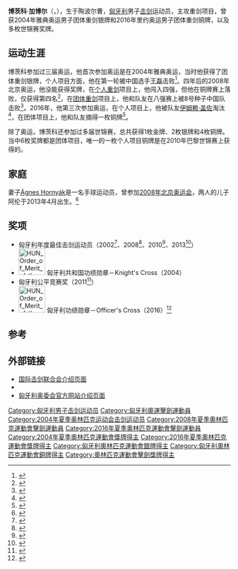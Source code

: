 {{NoteTA|G1=Sports}}
{{Infobox fencer
| name           = 博茨科·加博尔
| image          = Gabor Boczko Challenge RFF t162159.jpg
| caption        = 博茨科，摄于2014年
| birth_name     = 
| fullname       = {{lang|hu|Boczkó Gábor Gyula}}
| nickname       = 
| residence      = 
| birth_date     = {{birth date and age|1977|4|1|df=yes}}
| birth_place    = {{HUN}}[[陶波尔曹|陶波尔曹]]
| death_date     = 
| death_place    = 
| height         = {{height|m=1.92|abbr=on}}
| weight         = {{weight|kg=89|kg|abbr=on}}
| club           = Tapolcai Bauxit（？－1996）<br/>Budapest Honvéd SE（1997－）
| headcoach      = 
| country        = {{HUN}}
| weapon         = [[重剑|重剑]]
| hand           = 右撇子
| fieranking     = 
| show-medal     = no
| medaltemplates = 
{{MedalSport|男子击剑}}
{{MedalCountry|{{HUN}}}}
{{MedalCompetition|[[奥林匹克运动会|奥林匹克运动会]]}}
{{MedalSilver| [[2004年夏季奥林匹克运动会|2004 雅典]] | [[2004年夏季奥林匹克运动会击剑比赛|团体重剑]]}}
{{MedalBronze| [[2016年夏季奥林匹克运动会|2016 里约热内卢]] | [[2016年夏季奥林匹克运动会击剑比赛|团体重剑]]}}
{{MedalCompetition|[[世界击剑锦标赛|世界击剑锦标赛]]}}
{{MedalGold|[[2013年世界击剑锦标赛|2013 布达佩斯]]|团体重剑}}
{{MedalSilver|[[2009年世界击剑锦标赛|2009 安塔利亚]]|团体重剑}}
{{MedalSilver|[[2011年世界击剑锦标赛|2011 卡塔尼亚]]|团体重剑}}
{{MedalBronze|[[2007年世界击剑锦标赛|2007 圣彼得堡]]|团体重剑}}
{{MedalBronze|[[2010年世界击剑锦标赛|2010 巴黎]]|个人重剑}}
{{MedalBronze|2010 巴黎|团体重剑}}
{{MedalBronze|[[2012年世界击剑锦标赛|2012 基辅]]|团体重剑}}
{{MedalCompetition|欧洲击剑锦标赛}}
{{MedalGold|1997 格但斯克|个人重剑}}
{{MedalGold|2002 莫斯科|个人重剑}}
{{MedalGold|2003 布尔日|个人重剑}}
{{MedalGold|2006 伊兹密尔|团体重剑}}
{{MedalGold|2007 根特|团体重剑}}
{{MedalGold|2009 普罗夫迪夫|团体重剑}}
{{MedalGold|2010 莱比锡|团体重剑}}
{{MedalSilver|2008 基辅|团体重剑}}
{{MedalSilver|2010 莱比锡|个人重剑}}
{{MedalSilver|2011 谢菲尔德|团体重剑}}
{{MedalSilver|2012 莱尼亚诺|团体重剑}}
{{MedalSilver|2013 萨格勒布|团体重剑}}
{{MedalBronze|2005 佐洛埃格塞格|团体重剑}}
{{MedalBronze|2009 普罗夫迪夫|个人重剑}}
{{MedalBronze|2015 蒙特勒|个人重剑}}
}}
{{Eastern name order|匈牙利语|匈牙利人名}}
'''博茨科·加博尔'''（{{lang-hu|Boczkó Gábor}}，{{bd|1977年|4月1日||}}），生于陶波尔曹，[[匈牙利|匈牙利]]男子[[击剑|击剑]]运动员，主攻重剑项目，曾获2004年雅典奥运男子团体重剑银牌和2016年里约奥运男子团体重剑铜牌，以及多枚世锦赛奖牌。

==运动生涯==
博茨科参加过三届奥运，他首次参加奥运是在2004年雅典奥运，当时他获得了团体重剑银牌，个人项目方面，他在第一轮被中国选手[[王磊_(击剑运动员)|王磊]]击败<ref>{{cite web|url=http://www.huaxia.com/zt/tbgz/2004-57/791175.html|title=男子重剑实现历史性突破 小将王磊力夺奥运银牌|publisher=华夏经纬网|date=2004-08-18|accessdate=2016-11-26|archive-date=2016-11-27|archive-url=https://web.archive.org/web/20161127040453/http://www.huaxia.com/zt/tbgz/2004-57/791175.html|dead-url=no}}</ref>。四年后的2008年北京奥运，他没能获得奖牌，在[[2008年夏季奧林匹克運動會劍擊比賽—男子個人重劍|个人重剑]]项目上，他闯入四强，但他在铜牌赛上落败，仅获得第四名<ref>{{cite web|url=http://www.kisalfold.hu/olimpia_2008_peking/ferfi_parbajtor_boczko_gabor_lemaradt_a_bronzeremrol/2066619/|script-title=hu:Férfi párbajtőr: Boczkó Gábor lemaradt a bronzéremről|website=kisalfold.hu|date=2008-08-10|accessdate=2016-11-18|archive-date=2016-11-27|archive-url=https://web.archive.org/web/20161127023944/http://www.kisalfold.hu/olimpia_2008_peking/ferfi_parbajtor_boczko_gabor_lemaradt_a_bronzeremrol/2066619/|dead-url=no}}</ref>，在[[2008年夏季奧林匹克運動會劍擊比賽—男子團體重劍|团体重剑]]项目上，他和队友在八强赛上被8号种子中国队击败<ref>{{cite web|url=http://2008.sina.com.cn/cn/fe/2008-08-15/1205208762.shtml|title=男子重剑团体赛中国两剑击败匈牙利 闯入半决赛|publisher=[[新浪网|新浪网]]|date=2008-08-15|accessdate=2016-11-26|archive-date=2016-11-27|archive-url=https://web.archive.org/web/20161127022327/http://2008.sina.com.cn/cn/fe/2008-08-15/1205208762.shtml|dead-url=no}}</ref>。2016年，他第三次参加奥运，在个人项目上，他被队友[[伊姆赖·盖佐|伊姆赖·盖佐]]淘汰<ref>{{cite web|url=http://www.nemzetisport.hu/rio-2016/rio-2016-imre-geza-nem-adott-eselyt-boczko-gabornak-2518481|script-title=hu:Rio 2016: Imre Géza nem adott esélyt Boczkó Gábornak|publisher=Nemzeti Sport|date=2016-08-09|accessdate=2016-11-26|archive-date=2018-10-09|archive-url=https://web.archive.org/web/20181009211211/http://www.nemzetisport.hu/rio-2016/rio-2016-imre-geza-nem-adott-eselyt-boczko-gabornak-2518481|dead-url=no}}</ref>，在团体项目上，他和队友摘得一枚铜牌<ref>{{cite web|url=http://www.nemzetisport.hu/rio-2016/rio-2016-ferfi-parbajtorcsapat-2519845|script-title=hu:Bronzérmes a férfi párbajtőrcsapat!|publisher=Nemzeti Sport|date=2016-08-14|accessdate=2016-11-18|archive-date=2016-11-01|archive-url=https://web.archive.org/web/20161101114606/http://www.nemzetisport.hu/rio-2016/rio-2016-ferfi-parbajtorcsapat-2519845|dead-url=no}}</ref>。

除了奥运，博茨科还参加过多届世锦赛，总共获得1枚金牌、2枚银牌和4枚铜牌。当中6枚奖牌都是团体项目，唯一的一枚个人项目铜牌是在2010年巴黎世锦赛上获得的。

== 家庭 ==
妻子[[Ágnes_Hornyák|Ágnes Hornyák]]是一名手球运动员，曾参加[[2008年北京奥运会|2008年北京奥运会]]，两人的儿子阿伦于2013年4月出生。<ref>{{cite web |url=http://hunfencing.hu/?p=hirek/altalanos/130424-megszuletett-boczko-aron |script-title=hu:Megszületett Boczkó Áron! |publisher={{lang|hu|Magyar Vívó Szövetség}} |date=2013-04-24 |accessdate=2013-08-13 |archiveurl=https://web.archive.org/web/20150323120013/http://www.hunfencing.hu/?p=hirek%2Faltalanos%2F130424-megszuletett-boczko-aron |archivedate=2015-03-23 |deadurl=yes }}</ref>

==奖项==
* 匈牙利年度最佳击剑运动员（2002<ref>{{cite web|url=http://www.nemzetisport.hu/migralt_cikkek/20021218/a_sportrepulo_besenyei_tizenotodszor_lett_a_legjobb|script-title=hu:A sportrepülő Besenyei tizenötödször lett a legjobb|publisher=Nemzeti Sport|date=2002-12-18|accessdate=2016-11-26|archive-date=2019-08-18|archive-url=https://web.archive.org/web/20190818064325/http://www.nemzetisport.hu/migralt_cikkek/20021218/a_sportrepulo_besenyei_tizenotodszor_lett_a_legjobb|dead-url=no}}</ref>、2008<ref>{{cite web|url=http://www.nemzetisport.hu/egyeb_egyeni/20081209/a_szakszovetsegek_megvalasztottak_a_2008-as_ev_legjobbjait|script-title=hu:A szakszövetségek megválasztották a 2008-as év legjobbjait|publisher=Nemzeti Sport|date=2008-12-09|accessdate=2016-11-26|archive-date=2019-08-18|archive-url=https://web.archive.org/web/20190818064338/http://www.nemzetisport.hu/egyeb_egyeni/20081209/a_szakszovetsegek_megvalasztottak_a_2008-as_ev_legjobbjait|dead-url=no}}</ref>、2010<ref>{{cite web|url=http://www.nemzetisport.hu/egyeb_egyeni/a-szakagi-szovetsegek-megvalasztottak-az-ev-legjobbjait-2055515|script-title=hu:A szakági szövetségek megválasztották az év legjobbjait|publisher=Nemzeti Sport|date=2010-12-06|accessdate=2016-11-26|archive-date=2019-08-18|archive-url=https://web.archive.org/web/20190818064333/http://www.nemzetisport.hu/egyeb_egyeni/a-szakagi-szovetsegek-megvalasztottak-az-ev-legjobbjait-2055515|dead-url=no}}</ref>、2013<ref>{{cite web|url=http://www.nemzetisport.hu/magyar_valogatott/dijazas-az-mlsz-nel-bogdan-a-vizilabdazoknal-varga-daniel-nyert-2301171|script-title=hu:Díjazás: az MLSZ-nél Bogdán, a pólósoknál Varga Dániel a legjobb|publisher=Nemzeti Sport|date=2013-12-12|accessdate=2016-11-26|archive-date=2020-08-20|archive-url=https://web.archive.org/web/20200820032756/http://www.nemzetisport.hu/magyar_valogatott/dijazas-az-mlsz-nel-bogdan-a-vizilabdazoknal-varga-daniel-nyert-2301171|dead-url=no}}</ref>）
* [[File:HUN_Order_of_Merit_of_the_Hungarian_Rep_(civil)_5class_BAR.svg|60px]] 匈牙利共和国功绩勋章－Knight's Cross（2004）
* 匈牙利公平竞赛奖（2011<ref>{{cite web|url=http://index.hu/sport/2011/05/14/a_fair_play_eletveszelyes_is_lehet/|script-title=hu:A megkéselt atlétának járt a fair play díj|website=[[Index_(匈牙利网站)|index.hu]]|date=2011-05-14|accessdate=2016-11-26|archive-date=2020-10-21|archive-url=https://web.archive.org/web/20201021201739/https://index.hu/sport/2011/05/14/a_fair_play_eletveszelyes_is_lehet/|dead-url=no}}</ref>）
* [[File:HUN_Order_of_Merit_of_the_Hungarian_Rep_(civil)_4class_BAR.svg|60px]] 匈牙利功绩勋章－Officer's Cross（2016）<ref>{{cite web|url=http://www.m4sport.hu/2016/09/23/orban-viktor-nagyszeru-es-hatartalan-erzes-magyarnak-lenni/|script-title=hu:Orbán Viktor: "Nagyszerű és határtalan érzés magyarnak lenni"|publisher=M4 Sport|date=2016-09-23|accessdate=2016-11-18|archive-date=2016-09-24|archive-url=https://web.archive.org/web/20160924033142/http://www.m4sport.hu/2016/09/23/orban-viktor-nagyszeru-es-hatartalan-erzes-magyarnak-lenni/|dead-url=yes}}</ref>

== 参考 ==
{{reflist|2}}

== 外部链接 ==
* [http://fie.org/fencers/fencer/4035 国际击剑联合会介绍页面] {{Wayback|url=http://fie.org/fencers/fencer/4035 |date=20160625153659 }}
* {{cite web |url=http://www.sports-reference.com/olympics/athletes/bo/gabor-boczko-1.html |title=Sports-reference.com介绍页面 |archiveurl=https://web.archive.org/web/20161202231648/http://www.sports-reference.com/olympics/athletes/bo/gabor-boczko-1.html |archivedate=2016-12-02 |deadurl=yes |accessdate=2016-11-26 }}
* [http://olimpia.hu/champdata/details/id/21088/ 匈牙利奥委会官方网站介绍页面] {{Wayback|url=http://olimpia.hu/champdata/details/id/21088/ |date=20220329040011 }}

{{Authority control}}
{{DEFAULTSORT:Boczko, Gabor}}
[[Category:匈牙利男子击剑运动员|Category:匈牙利男子击剑运动员]]
[[Category:匈牙利奧運擊劍運動員|Category:匈牙利奧運擊劍運動員]]
[[Category:2004年夏季奥林匹克运动会击剑运动员|Category:2004年夏季奥林匹克运动会击剑运动员]]
[[Category:2008年夏季奧林匹克運動會擊劍運動員|Category:2008年夏季奧林匹克運動會擊劍運動員]]
[[Category:2016年夏季奧林匹克運動會擊劍運動員|Category:2016年夏季奧林匹克運動會擊劍運動員]]
[[Category:2004年夏季奧林匹克運動會獎牌得主|Category:2004年夏季奧林匹克運動會獎牌得主]]
[[Category:2016年夏季奧林匹克運動會獎牌得主|Category:2016年夏季奧林匹克運動會獎牌得主]]
[[Category:匈牙利奧林匹克運動會銀牌得主|Category:匈牙利奧林匹克運動會銀牌得主]]
[[Category:匈牙利奧林匹克運動會銅牌得主|Category:匈牙利奧林匹克運動會銅牌得主]]
[[Category:奧林匹克運動會擊劍獎牌得主|Category:奧林匹克運動會擊劍獎牌得主]]